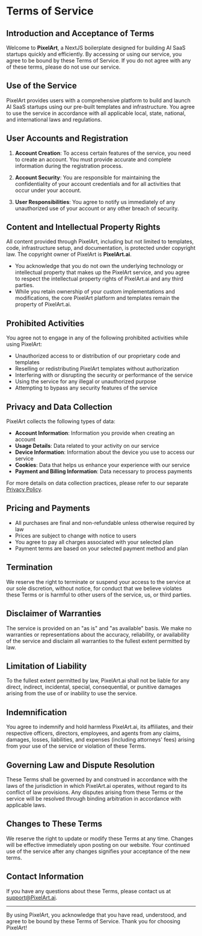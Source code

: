 # Terms of Service

## Introduction and Acceptance of Terms

Welcome to **PixelArt**, a NextJS boilerplate designed for building AI SaaS startups quickly and efficiently. By accessing or using our service, you agree to be bound by these Terms of Service. If you do not agree with any of these terms, please do not use our service.

## Use of the Service

PixelArt provides users with a comprehensive platform to build and launch AI SaaS startups using our pre-built templates and infrastructure. You agree to use the service in accordance with all applicable local, state, national, and international laws and regulations.

## User Accounts and Registration

1. **Account Creation**: To access certain features of the service, you need to create an account. You must provide accurate and complete information during the registration process.

2. **Account Security**: You are responsible for maintaining the confidentiality of your account credentials and for all activities that occur under your account.

3. **User Responsibilities**: You agree to notify us immediately of any unauthorized use of your account or any other breach of security.

## Content and Intellectual Property Rights

All content provided through PixelArt, including but not limited to templates, code, infrastructure setup, and documentation, is protected under copyright law. The copyright owner of PixelArt is **PixelArt.ai**.

- You acknowledge that you do not own the underlying technology or intellectual property that makes up the PixelArt service, and you agree to respect the intellectual property rights of PixelArt.ai and any third parties.
- While you retain ownership of your custom implementations and modifications, the core PixelArt platform and templates remain the property of PixelArt.ai.

## Prohibited Activities

You agree not to engage in any of the following prohibited activities while using PixelArt:

- Unauthorized access to or distribution of our proprietary code and templates
- Reselling or redistributing PixelArt templates without authorization
- Interfering with or disrupting the security or performance of the service
- Using the service for any illegal or unauthorized purpose
- Attempting to bypass any security features of the service

## Privacy and Data Collection

PixelArt collects the following types of data:

- **Account Information**: Information you provide when creating an account
- **Usage Details**: Data related to your activity on our service
- **Device Information**: Information about the device you use to access our service
- **Cookies**: Data that helps us enhance your experience with our service
- **Payment and Billing Information**: Data necessary to process payments

For more details on data collection practices, please refer to our separate [Privacy Policy](/privacy-policy).

## Pricing and Payments

- All purchases are final and non-refundable unless otherwise required by law
- Prices are subject to change with notice to users
- You agree to pay all charges associated with your selected plan
- Payment terms are based on your selected payment method and plan

## Termination

We reserve the right to terminate or suspend your access to the service at our sole discretion, without notice, for conduct that we believe violates these Terms or is harmful to other users of the service, us, or third parties.

## Disclaimer of Warranties

The service is provided on an "as is" and "as available" basis. We make no warranties or representations about the accuracy, reliability, or availability of the service and disclaim all warranties to the fullest extent permitted by law.

## Limitation of Liability

To the fullest extent permitted by law, PixelArt.ai shall not be liable for any direct, indirect, incidental, special, consequential, or punitive damages arising from the use of or inability to use the service.

## Indemnification

You agree to indemnify and hold harmless PixelArt.ai, its affiliates, and their respective officers, directors, employees, and agents from any claims, damages, losses, liabilities, and expenses (including attorneys' fees) arising from your use of the service or violation of these Terms.

## Governing Law and Dispute Resolution

These Terms shall be governed by and construed in accordance with the laws of the jurisdiction in which PixelArt.ai operates, without regard to its conflict of law provisions. Any disputes arising from these Terms or the service will be resolved through binding arbitration in accordance with applicable laws.

## Changes to These Terms

We reserve the right to update or modify these Terms at any time. Changes will be effective immediately upon posting on our website. Your continued use of the service after any changes signifies your acceptance of the new terms.

## Contact Information

If you have any questions about these Terms, please contact us at [support@PixelArt.ai](mailto:support@PixelArt.ai).

---

By using PixelArt, you acknowledge that you have read, understood, and agree to be bound by these Terms of Service. Thank you for choosing PixelArt!
